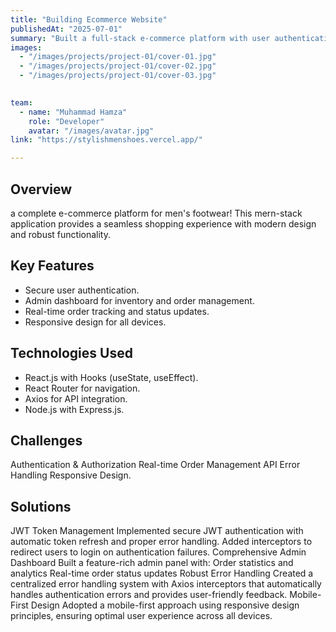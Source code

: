 ```yaml
---
title: "Building Ecommerce Website"
publishedAt: "2025-07-01"
summary: "Built a full-stack e-commerce platform with user authentication, product management, and real-time cart updates. Implemented a secure login and admin dashboard. Hosted on Verce"
images:
  - "/images/projects/project-01/cover-01.jpg"
  - "/images/projects/project-01/cover-02.jpg"
  - "/images/projects/project-01/cover-03.jpg"
  

team:
  - name: "Muhammad Hamza"
    role: "Developer"
    avatar: "/images/avatar.jpg"
link: "https://stylishmenshoes.vercel.app/"

---
```


## Overview

a complete e-commerce platform for men's footwear! This mern-stack application provides a seamless shopping experience with modern design and robust functionality. 

## Key Features

- Secure user authentication.
- Admin dashboard for inventory and order management.
- Real-time order tracking and status updates.
- Responsive design for all devices.

## Technologies Used

- React.js with Hooks (useState, useEffect).
- React Router for navigation.
- Axios for API integration.
- Node.js with Express.js.

## Challenges

Authentication & Authorization
Real-time Order Management
API Error Handling
Responsive Design.

## Solutions

JWT Token Management Implemented secure JWT authentication with automatic token refresh and proper error handling. Added interceptors to redirect users to login on authentication failures.
Comprehensive Admin Dashboard Built a feature-rich admin panel with:
Order statistics and analytics
Real-time order status updates
Robust Error Handling Created a centralized error handling system with Axios interceptors that automatically handles authentication errors and provides user-friendly feedback.
Mobile-First Design Adopted a mobile-first approach using responsive design principles, ensuring optimal user experience across all devices.